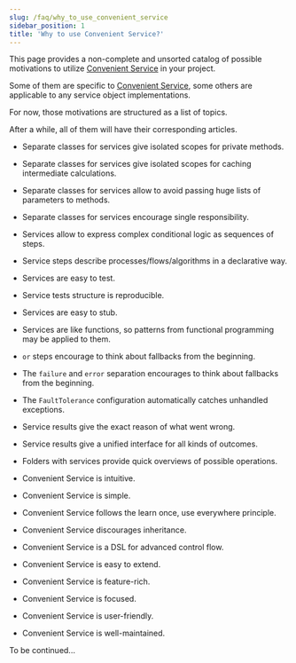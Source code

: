 ```yaml
---
slug: /faq/why_to_use_convenient_service
sidebar_position: 1
title: 'Why to use Convenient Service?'
---
```


This page provides a non-complete and unsorted catalog of possible motivations to utilize [Convenient Service](/) in your project.

Some of them are specific to [Convenient Service](/), some others are applicable to any service object implementations.

For now, those motivations are structured as a list of topics.

After a while, all of them will have their corresponding articles.

- Separate classes for services give isolated scopes for private methods.

- Separate classes for services give isolated scopes for caching intermediate calculations.

- Separate classes for services allow to avoid passing huge lists of parameters to methods.

- Separate classes for services encourage single responsibility.

- Services allow to express complex conditional logic as sequences of steps.

- Service steps describe processes/flows/algorithms in a declarative way.

- Services are easy to test.

- Service tests structure is reproducible.

- Services are easy to stub.

- Services are like functions, so patterns from functional programming may be applied to them.

- `or` steps encourage to think about fallbacks from the beginning.

- The `failure` and `error` separation encourages to think about fallbacks from the beginning.

- The `FaultTolerance` configuration automatically catches unhandled exceptions.

- Service results give the exact reason of what went wrong.

- Service results give a unified interface for all kinds of outcomes.


- Folders with services provide quick overviews of possible operations.

- Convenient Service is intuitive.

- Convenient Service is simple.

- Convenient Service follows the learn once, use everywhere principle.

- Convenient Service discourages inheritance.

- Convenient Service is a DSL for advanced control flow.

- Convenient Service is easy to extend.

- Convenient Service is feature-rich.

- Convenient Service is focused.

- Convenient Service is user-friendly.

- Convenient Service is well-maintained.

To be continued...
